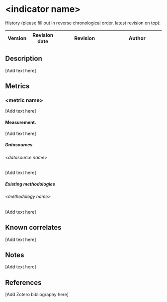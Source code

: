 # &lt;indicator name&gt; {#indicator-name .unnumbered}

History (please fill out in reverse chronological order, latest revision on top):

| Version | Revision date | Revision                     | Author                    |
|---------|---------------|------------------------------|---------------------------|


## Description

\[Add text here\]

## Metrics

### &lt;metric name&gt;

\[Add text here\]

#### Measurement.

\[Add text here\]

##### Datasources

###### &lt;datasource name&gt;

\[Add text here\]

##### Existing methodologies

###### &lt;methodology name&gt;

\[Add text here\]

## Known correlates

\[Add text here\]

## Notes

\[Add text here\]

## References

\[Add Zotero bibliography here\]
